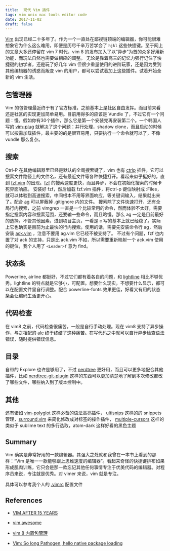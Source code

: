 ```yaml
---
title:  现代 Vim 插件
tags: vim unix mac tools editor code
date: 2017-11-02
draft: false
---
```


[Vim](https://vim.sourceforge.io/) 出现已经二十多年了。作为一个一直处在鄙视链顶端的编辑器，你可能很难想象它为什么这么难用，即便是历尽千辛万苦学会了 `hjkl` 这些快捷键。至于网上的文章大多还停留在 vim 7 时代，vim 8 的发布加入了以“异步”为首的众多好用新功能，而玩法自然也需要做相应的调整。
无论是靠着高三的记忆力强行记住了快捷键的初学者，还是玩了好几年 vim 但很少重量使用的进阶玩家，还是因为受到其他编辑器的诱惑而叛变 vim 的用户，都可以尝试着加上这些插件。试着开始全新的 vim 生活。

## 包管理器

Vim 的包管理最近终于有了官方标准，之前基本上是社区自由发挥。而目前来看还是社区的实现更加简单易用。目前用得多的应该是 Vundle 了，不过它有一个问题：慢。假如你有30个插件，那么它是第一个安装完再安装第二个。一个韩国人写的 [vim-plug](https://github.com/junegunn/vim-plug) 就解决了这个问题：并行处理，shadow clone，而且启动的时候可以按需加载插件，最主要的的是很容易用，只要执行一个命令就可以了，不像 vundle 那么复杂。

## 搜索

Ctrl-P 在其他编辑器里已经是默认的全局搜索键了，vim 也有 [ctrlp](https://github.com/ctrlpvim/ctrlp.vim) 插件，它可以搜索文件路径上的文件名，还有最近文件等各种快捷打开。看起来似乎挺好的，直到 [fzf.vim](https://github.com/junegunn/fzf.vim) 的出现。[fzf](https://github.com/junegunn/fzf) 的搜索速度更快，而且异步，不会在初始化搜索的时候卡死界面响应。
安装好 fzf，然后加载 fzf.vim 插件，将ctrl-p 键位映射成 :Files<CR>，就可以体验到高速搜索，中间根本不用等界面响应，等关键词输入，结果就出来了。配合 [ag](https://github.com/ggreer/the_silver_searcher) 可以屏蔽掉 .gitignore 内的文件。
搜索除了文件快速打开，还有全局行内搜索，之前 vimgrep 一直是一个比较常用的命令，然而体验不太好，需要指定搜索内容和搜索范围，还要输一些命令，而且略慢。那么 ag 一定是目前最好的选择。不管其他因素，进到项目主页，一看是 c 写的基本上就已经稳了。实际上它也确实是目前为止最快的行内搜索。使用的话，需要先安装命令行 ag，然后安装 [ack.vim](https://github.com/mileszs/ack.vim) ，注意不要用 ag.vim 它已经不被支持了。
不过有个问题，fzf 也内置了对 ack 的支持，只是比 ack.vim 不如，所以需要重新映射一个 ack.vim 使用的键位，我个人用了 `<Leader>f` 意为 find。

## 状态条

Powerline, airline 都挺好，不过它们都有着各自的问题，和 [lightline](https://github.com/itchyny/lightline.vim) 相比不够优秀。lightline 的特点就是它够小，可配置。想要什么现实，不想要什么显示，都可以在配置文件里自行调整。配合 powerline-fonts 效果更佳，好看又有用的状态条会让编码生活更开心。

## 代码检查

在 vim8 之前，代码检查很痛苦，一般是自行手动处理。现在 vim8 支持了异步操作，与之相配的 [ale](https://github.com/w0rp/ale) 终于终结了这种痛苦。在写代码之中就可以自行异步检查语法错误，随时提供错误信息。

## 目录

自带的 Explore 也许是够用了，不过 [nerdtree](https://github.com/scrooloose/nerdtree) 更好用，而且可以更多地配合其他插件，比如 [nerdtree-git-plugin](https://github.com/Xuyuanp/nerdtree-git-plugin) 这样的东西可以更加清楚地了解到本次修改都改了哪些文件，哪些纳入到了版本控制中。

## 其他

还有诸如 [vim-polyglot](https://github.com/sheerun/vim-polyglot) 这样必备的语法高亮插件， [ultisnips](https://github.com/sirver/ultisnips) 这样的的 snippets 管理，[surround.vim](https://github.com/tpope/vim-surround) 来简化修改成对标签的操作插件， [multiple-cursors](https://github.com/terryma/vim-multiple-cursors) 这样的类似于 sublime text 的多行选取，atom-dark 这样好看的黑色主题

## Summary

Vim 确实是非常好用的一款编辑器。其强大之处就和我曾在一本书上看到的那样：“Vim 是唯一一款能够跟上思维速度的编辑器”。看起来奇怪的快捷键排布如果形成肌肉训练，它只会是那一款忘记其他任何事情专注于优美代码的编辑器。对程序员来说，专注就是优秀。对 vimer 来说，vim 就是专注。

具体可以参考我个人的 [.vimrc](https://github.com/AnnatarHe/vim-config) 配置文件

## References

* [VIM AFTER 15 YEARS](https://statico.github.io/vim3.html)

* [vim awesome](https://vimawesome.com/)

* [vim 8 内置包管理](https://aisk.me/vim-8-native-plugin-manager/)

* [Vim: So long Pathogen, hello native package loading](https://shapeshed.com/vim-packages/)
